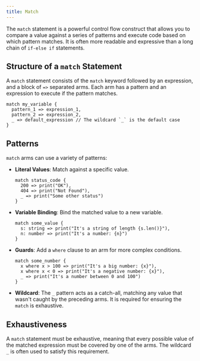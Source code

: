 ```yaml
---
title: Match
---
```


The `match` statement is a powerful control flow construct that allows you to compare a value against a series of patterns and execute code based on which pattern matches. It is often more readable and expressive than a long chain of `if-else if` statements.

## Structure of a `match` Statement

A `match` statement consists of the `match` keyword followed by an expression, and a block of `=>` separated arms. Each arm has a pattern and an expression to execute if the pattern matches.

```boba
match my_variable {
  pattern_1 => expression_1,
  pattern_2 => expression_2,
  _ => default_expression // The wildcard `_` is the default case
}
```

## Patterns

`match` arms can use a variety of patterns:

-   **Literal Values**: Match against a specific value.
    ```boba
    match status_code {
      200 => print("OK"),
      404 => print("Not Found"),
      _ => print("Some other status")
    }
    ```
-   **Variable Binding**: Bind the matched value to a new variable.
    ```boba
    match some_value {
      s: string => print("It's a string of length {s.len()}"),
      n: number => print("It's a number: {n}")
    }
    ```
-   **Guards**: Add a `where` clause to an arm for more complex conditions.
    ```boba
    match some_number {
      x where x > 100 => print("It's a big number: {x}"),
      x where x < 0 => print("It's a negative number: {x}"),
      _ => print("It's a number between 0 and 100")
    }
    ```
-   **Wildcard**: The `_` pattern acts as a catch-all, matching any value that wasn't caught by the preceding arms. It is required for ensuring the `match` is exhaustive.

## Exhaustiveness

A `match` statement must be exhaustive, meaning that every possible value of the matched expression must be covered by one of the arms. The wildcard `_` is often used to satisfy this requirement.
